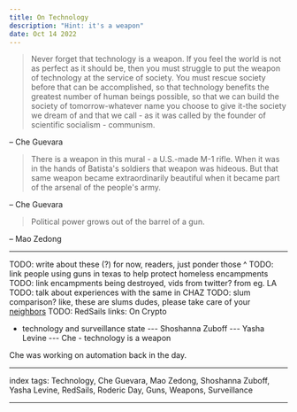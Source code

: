 ```yaml
---
title: On Technology
description: "Hint: it's a weapon"
date: Oct 14 2022
---
```


> Never forget that technology is a weapon. If you feel the world is not as perfect as it should be, then you must struggle to put the weapon of technology at the service of society. You must rescue society before that can be accomplished, so that technology benefits the greatest number of human beings possible, so that we can build the society of tomorrow-whatever name you choose to give it-the society we dream of and that we call - as it was called by the founder of scientific socialism - communism.

– Che Guevara

> There is a weapon in this mural - a U.S.-made M-1 rifle. When it was in the hands of Batista's soldiers that weapon was hideous. But that same weapon became extraordinarily beautiful when it became part of the arsenal of the people's army.

– Che Guevara

> Political power grows out of the barrel of a gun.

– Mao Zedong

---

TODO: write about these (?) for now, readers, just ponder those ^
TODO: link people using guns in texas to help protect homeless encampments
TODO: link encampments being destroyed, vids from twitter? from eg. LA
TODO: talk about experiences with the same in CHAZ
TODO: slum comparison? like, these are slums dudes, please take care of your [neighbors](/posts/on-charity-and-charitability)
TODO: RedSails links: On Crypto

- technology and surveillance state
--- Shoshanna Zuboff
--- Yasha Levine
--- Che - technology is a weapon

Che was working on automation back in the day.

---

index tags: Technology, Che Guevara, Mao Zedong, Shoshanna Zuboff, Yasha Levine, RedSails, Roderic Day, Guns, Weapons, Surveillance

---
